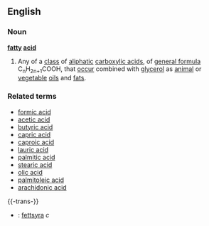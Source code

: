 ==English==
===Noun===
{{wikipedia}}
'''[[fatty]] [[acid]]'''
#{{chemistry}} Any of a [[class]] of [[aliphatic]] [[carboxylic acid]]s, of [[general formula]] C<sub>n</sub>H<sub>2n+1</sub>COOH, that [[occur]] combined with [[glycerol]] as [[animal]] or [[vegetable]] [[oil]]s and [[fat]]s.
===Related terms===
*[[formic acid]]
*[[acetic acid]]
*[[butyric acid]]
*[[capric acid]]
*[[caproic acid]]
*[[lauric acid]]
*[[palmitic acid]]
*[[stearic acid]]
*[[olic acid]]
*[[palmitoleic acid]]
*[[arachidonic acid]]

{{-trans-}}
*{{sv}}: [[fettsyra]] ''c''